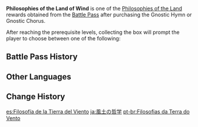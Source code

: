 {{Item Infobox
|id           = 116005
|image        = Item Philosophies of the Land.png
|type         = Bundles
|group        = Philosophies of the Land
|quality      = 4
|description  = You reached an epiphany during your travels in [[Mondstadt]], the Land of Wind. The collection of items within can be used to upgrade your [[Talents]].<br />After using this item, you may select one of the following rewards:
*[[Philosophies of Freedom]]
*[[Philosophies of Resistance]]
*[[Philosophies of Ballad]]
|source1      = [[Battle Pass]] Lv. 45 ([[Gnostic Hymn]])
}}
'''Philosophies of the Land of Wind''' is one of the [[Philosophies of the Land]] rewards obtained from the [[Battle Pass]] after purchasing the Gnostic Hymn or Gnostic Chorus.

After reaching the prerequisite levels, collecting the box will prompt the player to choose between one of the following:
{{Card|Philosophies of Freedom|5|show_caption=1}}
{{Card|Philosophies of Resistance|5|show_caption=1}}
{{Card|Philosophies of Ballad|5|show_caption=1}}

==Battle Pass History==
{{Gnostic Hymn Reward List}}
{{Sojourner's Battle Pass Reward List}}

==Other Languages==
{{Other Languages
|en      = Philosophies of the Land of Wind
|zhs     = 风土的哲学
|zhs_rm  = Fēng Tǔ de Zhéxué
|zht     = 風土的哲學
|zht_rm  = Fēng Tǔ de Zhéxué
|zh_tl   = Philosophies of the Land of Wind
|ja      = 風土の哲学
|ja_rm   = Fuudo no Tetsugaku
|ja_tl   = Philosophies of the Climate
|ko      = 풍토의 철학
|ko_rm   = Pungto-ui Cheolhak
|ko_tl   = Philosophies of the Land of Wind
|es      = Filosofía de la Tierra del Viento
|es_tl   = Philosophy of the Land of Wind
|fr      = Philosophie de la Terre venteuse
|fr_tl   = Philosophy of the Windy Land
|ru      = Философия царства ветров
|ru_tl   = Philosophy of Kingdom of Winds
|th      = Philosophies of the Land of Wind
|vi      = Triết Lý Truyền Thống
|vi_tl   = 
|de      = Philosophie des Reiches des Windes
|de_tl   = Philosophy of the Realm of Wind
|id      = Philosophies of the Land of Wind
|pt      = Filosofias da Terra do vento
|pt_tl   = Philosophies of the Land of Wind
|tr      = Rüzgar Diyarının Felsefesi
|tr_tl   = 
|it      = Filosofie della Terra del Vento
|it_tl   = 
}}

==Change History==
{{Change History|1.0}}

[[es:Filosofía de la Tierra del Viento]]
[[ja:風土の哲学]]
[[pt-br:Filosofias da Terra do Vento]]